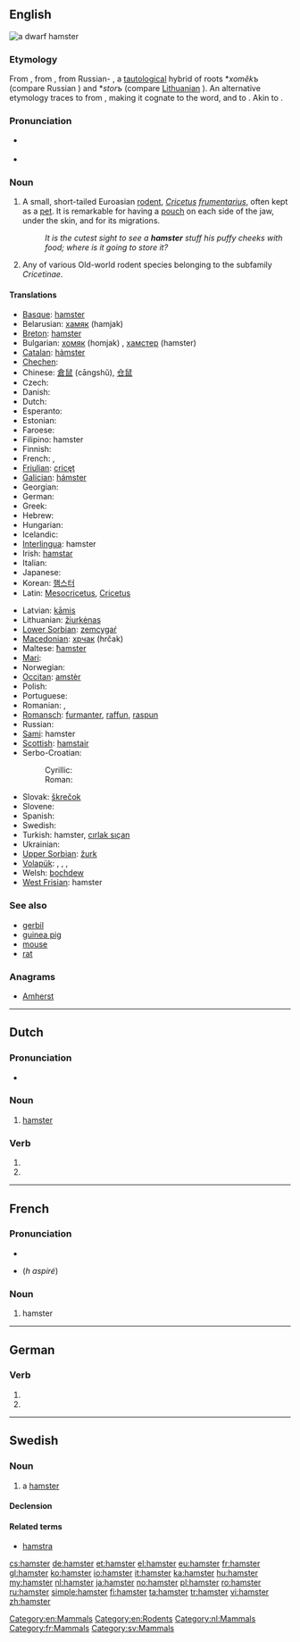 {{also|Hamster|hámster|hàmster|ħamster}}
==English==
[[Image:Hamster_057eue.jpg|thumb|right|thumb|a dwarf hamster]]
{{wikipedia}}

===Etymology===
From {{etyl|de}} {{term|Hamster|lang=de}}, from {{etyl|goh}} {{term|hamustra||lang=goh|field-mouse}}, from Russian-{{etyl|cu}} {{term|хомѣсторъ|tr=chomĕstorŭ|lang=cu}}, a [[tautological]] hybrid of {{proto|Slavic|lang=en}} roots *''xoměkъ'' (compare Russian {{term|хомяк|tr=xomják||hamster|lang=ru}}) and *''storъ'' (compare [[Lithuanian]] {{term|staras|stãras|hamster|lang=lt}}).
An alternative etymology traces {{etyl|goh}} {{term|hamestro|hamustra, hamustro|lang=goh}} to {{proto|Germanic|hamustrōn|hamster|lang=en}} from {{proto|Indo-European|kam-|a kind of rodent|lang=en}}, making it cognate to the {{etyl|cu|-}} word, and to {{etyl|lt|-}} {{term|kãmas||rodent, rat|lang=lt}}. Akin to {{etyl|osx|-}} {{term|hamustra||hamster|lang=osx}}.

===Pronunciation===
* {{a|US}} {{IPA|/ˈhæmstɚ/}}
* {{audio|en-uk-hamster.ogg|Audio (UK)}}

===Noun===
{{en-noun}}

# A small, short-tailed Euroasian [[rodent]], ''[[Cricetus]] [[frumentarius]]'', often kept as a [[pet]]. It is remarkable for having a [[pouch]] on each side of the jaw, under the skin, and for its migrations.
#: ''It is the cutest sight to see a '''hamster''' stuff his puffy cheeks with food; where is it going to store it?''
# {{context|zoology}} Any of various Old-world rodent species belonging to the subfamily ''Cricetinae''.

====Translations====
{{trans-top|small, short-tailed European rodent}}
* [[Basque]]: [[#Basque|hamster]]
* Belarusian: [[хамяк]] (hamjak)
* [[Breton]]: [[#Breton|hamster]]
* Bulgarian: [[хомяк]] (homjak) {{m}}, [[хамстер]] (hamster) {{m}}
* [[Catalan]]: [[hàmster]] {{m}}
* [[Chechen]]: {{tø|ce|оьпа|tr=öpa}}
* Chinese: [[倉鼠]] (cāngshǔ), [[仓鼠]]
* Czech: {{t+|cs|křeček|m}}
* Danish: {{t-|da|hamster}}
* Dutch: {{t+|nl|hamster|m}}
* Esperanto: {{t|eo|hamstro}}
* Estonian: {{t-|et|hamster}}
* Faroese: {{t|fo|hamstari}}
* Filipino: hamster
* Finnish: {{t-|fi|hamsteri}}
* French: {{t+|fr|hamster|m}}, {{t|fr|rat de blé|m}}
* [[Friulian]]: [[cricęt]]
* [[Galician]]: [[hámster]]
* Georgian: {{t|ka|ზაზუნა|tr=zazuna|sc=Geor|xs=Georgian}}
* German: {{t+|de|Hamster|m}}
* Greek: {{t+|el|χάμστερ|n|tr=chámster}}
* Hebrew: {{t+|he|אוגר}}
* Hungarian: {{t+|hu|hörcsög}}
* Icelandic: {{t+|is|hamstur}}
* [[Interlingua]]: hamster
* Irish: [[hamstar]]
* Italian: {{t+|it|criceto|m}}
* Japanese: {{t-|ja|ハムスター|tr=hamusutā}}
* Korean: [[햄스터]]
* Latin: [[Mesocricetus]], [[Cricetus]]<!-- move if these are scientific names only -->
{{trans-mid}}
* Latvian: [[kāmis]]
* Lithuanian: [[žiurkėnas]]
* [[Lower Sorbian]]: [[zemcygaŕ]]
* [[Macedonian]]: [[хрчак]] (hrčak) {{m}}
* Maltese: [[ħamster]]
* [[Mari]]: {{tø|chm|ӓрлӓн|tr=ärlän}}
* Norwegian: {{t+|no|hamster|m}}
* [[Occitan]]: [[amstèr]]
* Polish: {{t+|pl|chomik|m}}
* Portuguese: {{t-|pt|hamster|m}}
* Romanian: {{t+|ro|hamster}}, {{t+|ro|hârciog}}
* [[Romansch]]: [[furmanter]], [[raffun]], [[raspun]]
* Russian: {{t+|ru|хомяк|n|tr=homjak}}
* [[Sami]]: hamster
* [[Scottish]]: [[hamstair]]
* Serbo-Croatian:
*: Cyrillic: {{t|sh|хрчак|m|alt=хр́чак|sc=Cyrl}}
*: Roman: {{t|sh|hrčak|m|alt=hŕčak}}
* Slovak: [[škrečok]]
* Slovene: {{t+|sl|hrček|m}}
* Spanish: {{t-|es|hámster|m}}
* Swedish: {{t-|sv|hamster}}
* Turkish: hamster, [[cırlak sıçan]]
* Ukrainian: {{t|uk|хом'як|m|tr=xom”ják|xs=Ukrainian}}
* [[Upper Sorbian]]: [[žurk]]
* [[Volapük]]: {{qualifier|male or female}} {{t|vo|kriset}}, {{qualifier|male}} {{t|vo|hikriset}}, {{qualifier|female}} {{t|vo|jikriset}}, {{qualifier|male or female offspring, young}} {{t|vo|krisetül}}
* Welsh: [[bochdew]]
* [[West Frisian]]: hamster
{{trans-bottom}}

===See also===
* [[gerbil]]
* [[guinea pig]]
* [[mouse]]
* [[rat]]

===Anagrams===
* [[Amherst#English|Amherst]]

[[Category:en:Mammals]]
[[Category:en:Rodents]]

----

==Dutch==

===Pronunciation===
* {{audio|Nl-hamster.ogg|audio}}

===Noun===
{{nl-noun|g=m|hamsters|hamstertje}}

# [[#English|hamster]]

===Verb===
{{infl|nl}}

# {{nl-verb-form|p=1|n=sg|t=pres|m=ind|hamsteren}}
# {{nl-verb-form|m=imp|hamsteren}}

[[Category:nl:Mammals]]

----

==French==

===Pronunciation===
* {{audio|Fr-hamster.ogg|audio}}
* {{SAMPA|/amstER/}} (''h aspiré'')

===Noun===
{{fr-noun|m}}

# hamster

[[Category:fr:Mammals]]

----

==German==

===Verb===
{{infl|de}}

# {{de-verb form of|hamstern|1|s|g}}
# {{de-verb form of|hamstern|i|s}}

----

==Swedish==

===Noun===
{{sv-noun|g=c}}

# a [[#English|hamster]]

====Declension====
{{sv-noun-irreg-c|2=hamstern|3=hamstrar}}

====Related terms====
* [[hamstra]]

{{rfc|lang=sv}}

[[Category:sv:Mammals]]

[[cs:hamster]]
[[de:hamster]]
[[et:hamster]]
[[el:hamster]]
[[eu:hamster]]
[[fr:hamster]]
[[gl:hamster]]
[[ko:hamster]]
[[io:hamster]]
[[it:hamster]]
[[ka:hamster]]
[[hu:hamster]]
[[my:hamster]]
[[nl:hamster]]
[[ja:hamster]]
[[no:hamster]]
[[pl:hamster]]
[[ro:hamster]]
[[ru:hamster]]
[[simple:hamster]]
[[fi:hamster]]
[[ta:hamster]]
[[tr:hamster]]
[[vi:hamster]]
[[zh:hamster]]